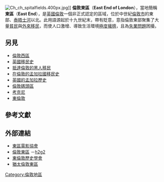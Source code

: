 [[Image:Ch_ch_spitalfields.400px.jpg|thumb]]]]
'''倫敦東區'''（'''East End of London'''），當地簡稱'''東區'''（'''East End'''），是[[英國|英國]][[倫敦|倫敦]]一個非正式認定的區域，位於中世紀[[倫敦市|倫敦市]]的東部、[[泰晤士河|泰晤士河]]以北。此用語源起於十九世紀末，帶有貶意，意指倫敦東部聚集了大量[[貧窮|貧民]]與[[移民|外來移民]]，而使人口激增、導致生活環境[[人口過多|極度擁擠]]，且為[[失業問題|失業問題]]困擾。

==另見==
*[[倫敦西區|倫敦西區]]
*[[英國移民史|英國移民史]]
*[[抵達倫敦的黑人移民|抵達倫敦的黑人移民]]
*[[在倫敦的孟加拉國移民史|在倫敦的孟加拉國移民史]]
*[[英國的孟加拉歷史|英國的孟加拉歷史]]
*[[倫敦碼頭區|倫敦碼頭區]]
*[[考克尼|考克尼]]
*[[東倫敦_(倫敦地區)|東倫敦]]

==參考文獻==
== 外部連結 ==
* [https://web.archive.org/web/20061219204040/http://www.eastendfilmsociety.co.uk/ 東區電影協會]
* [http://www.bbc.co.uk/h2g2/guide/A513596 倫敦東區] {{Wayback|url=http://www.bbc.co.uk/h2g2/guide/A513596 |date=20050624074430 }}－[[H2G2|h2g2]]
* [https://web.archive.org/web/20070111234640/http://www.eastlondonhistory.com/ 東倫敦歷史學會]
* [http://www.jewisheastend.com/london.html 猶太倫敦東區] {{Wayback|url=http://www.jewisheastend.com/london.html |date=20201028051829 }}

{{coord|51|31|N|0|03|W |display=title |region:GB_type:landmark}}
 

[[Category:倫敦地區|Category:倫敦地區]]